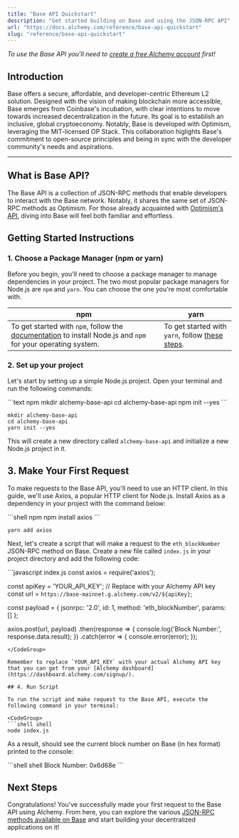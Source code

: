 ```yaml
---
title: "Base API Quickstart"
description: "Get started building on Base and using the JSON-RPC API"
url: "https://docs.alchemy.com/reference/base-api-quickstart"
slug: "reference/base-api-quickstart"
---
```


*To use the Base API you'll need to [create a free Alchemy account](https://dashboard.alchemy.com/signup) first!*

## Introduction

Base offers a secure, affordable, and developer-centric Ethereum L2 solution. Designed with the vision of making blockchain more accessible, Base emerges from Coinbase's incubation, with clear intentions to move towards increased decentralization in the future. Its goal is to establish an inclusive, global cryptoeconomy. Notably, Base is developed with Optimism, leveraging the MIT-licensed OP Stack. This collaboration higlights Base's commitment to open-source principles and being in sync with the developer community's needs and aspirations.

***

## What is Base API?

The Base API is a collection of JSON-RPC methods that enable developers to interact with the Base network. Notably, it shares the same set of JSON-RPC methods as Optimism. For those already acquainted with [Optimism's API](/reference/optimism-api-endpoints), diving into Base will feel both familiar and effortless.

## Getting Started Instructions

### 1. Choose a Package Manager (npm or yarn)

Before you begin, you'll need to choose a package manager to manage dependencies in your project. The two most popular package managers for Node.js are `npm` and `yarn`. You can choose the one you're most comfortable with.

| npm                                                                                                                                                                              | yarn                                                                                                |
| -------------------------------------------------------------------------------------------------------------------------------------------------------------------------------- | --------------------------------------------------------------------------------------------------- |
| To get started with `npm`, follow the [documentation](https://docs.npmjs.com/downloading-and-installing-node-js-and-npm) to install Node.js and `npm` for your operating system. | To get started with `yarn`, follow [these steps](https://classic.yarnpkg.com/lang/en/docs/install). |

### 2. Set up your project

Let's start by setting up a simple Node.js project. Open your terminal and run the following commands:

<CodeGroup>
  ```text npm
  mkdir alchemy-base-api
  cd alchemy-base-api
  npm init --yes
  ```

  ```text yarn
  mkdir alchemy-base-api
  cd alchemy-base-api
  yarn init --yes
  ```
</CodeGroup>

This will create a new directory called `alchemy-base-api` and initialize a new Node.js project in it.

## 3. Make Your First Request

To make requests to the Base API, you'll need to use an HTTP client. In this guide, we'll use Axios, a popular HTTP client for Node.js. Install Axios as a dependency in your project with the command below:

<CodeGroup>
  ```shell npm
  npm install axios
  ```

  ```shell yarn
  yarn add axios
  ```
</CodeGroup>

Next, let's create a script that will make a request to the `eth_blockNumber` JSON-RPC method on Base. Create a new file called `index.js` in your project directory and add the following code:

<CodeGroup>
  ```javascript index.js
  const axios = require('axios');

  const apiKey = 'YOUR_API_KEY'; // Replace with your Alchemy API key
  const url = `https://base-mainnet.g.alchemy.com/v2/${apiKey}`;

  const payload = {
    jsonrpc: '2.0',
    id: 1,
    method: 'eth_blockNumber',
    params: []
  };

  axios.post(url, payload)
    .then(response => {
      console.log('Block Number:', response.data.result);
    })
    .catch(error => {
      console.error(error);
    });
  ```
</CodeGroup>

Remember to replace `YOUR_API_KEY` with your actual Alchemy API key that you can get from your [Alchemy dashboard](https://dashboard.alchemy.com/signup/).

## 4. Run Script

To run the script and make request to the Base API, execute the following command in your terminal:

<CodeGroup>
  ```shell shell
  node index.js
  ```
</CodeGroup>

As a result, should see the current block number on Base (in hex format) printed to the console:

<CodeGroup>
  ```shell shell
  Block Number: 0x6d68e
  ```
</CodeGroup>

## Next Steps

Congratulations! You've successfully made your first request to the Base API using Alchemy. From here, you can explore the various [JSON-RPC methods available on Base](/reference/base-api-endpoints) and start building your decentralized applications on it!
